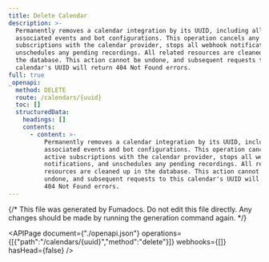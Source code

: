 ```yaml
---
title: Delete Calendar
description: >-
  Permanently removes a calendar integration by its UUID, including all
  associated events and bot configurations. This operation cancels any active
  subscriptions with the calendar provider, stops all webhook notifications, and
  unschedules any pending recordings. All related resources are cleaned up in
  the database. This action cannot be undone, and subsequent requests to this
  calendar's UUID will return 404 Not Found errors.
full: true
_openapi:
  method: DELETE
  route: /calendars/{uuid}
  toc: []
  structuredData:
    headings: []
    contents:
      - content: >-
          Permanently removes a calendar integration by its UUID, including all
          associated events and bot configurations. This operation cancels any
          active subscriptions with the calendar provider, stops all webhook
          notifications, and unschedules any pending recordings. All related
          resources are cleaned up in the database. This action cannot be
          undone, and subsequent requests to this calendar's UUID will return
          404 Not Found errors.
---
```


{/* This file was generated by Fumadocs.
Do not edit this file directly. Any changes should be made by running the generation command again. */}

<APIPage document={"./openapi.json"} operations={[{"path":"/calendars/{uuid}","method":"delete"}]} webhooks={[]} hasHead={false} />